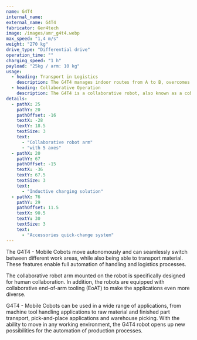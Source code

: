 ```yaml
---
name: G4T4
internal_name:
external_name: G4T4
fabricator: Ger4tech
image: /images/amr_g4t4.webp
max_speed: "1,4 m/s"
weight: "270 kg"
drive_type: "Differential drive"
operation_time: ""
charging_speed: "1 h"
payload: "25kg / arm: 10 kg"
usage:
  - heading: Transport in Logistics
    description: The G4T4 manages indoor routes from A to B, overcomes low thresholds and enables the transport of goods with a load of up to 25 kg thanks to its loading platform.
  - heading: Collaborative Operation
    description: The G4T4 is a collaborative robot, also known as a cobot, capable of performing work tasks in cooperation with humans. Its arm is equipped with versatile end-of-arm tooling that offers a wide range of application possibilities thanks to its flexibility and the integration of various sensors. These possibilities include gripping and assembling components as well as detecting different materials.
details:
  - pathX: 25
    pathY: 20
    pathOffset: -16
    textX: -28
    textY: 18.5
    textSize: 3
    text:
      - "Collaborative robot arm"
      - "with 5 axes"
  - pathX: 20
    pathY: 67
    pathOffset: -15
    textX: -36
    textY: 67.5
    textSize: 3
    text:
      - "Inductive charging solution"
  - pathX: 76
    pathY: 29
    pathOffset: 11.5
    textX: 90.5
    textY: 30
    textSize: 3
    text:
      - "Accessories quick-change system"
---
```


The G4T4 - Mobile Cobots move autonomously and can seamlessly switch between different work areas, while also being able to transport material. These features enable full automation of handling and logistics processes.

The collaborative robot arm mounted on the robot is specifically designed for human collaboration. In addition, the robots are equipped with collaborative end-of-arm tooling (EoAT) to make the applications even more diverse.

G4T4 - Mobile Cobots can be used in a wide range of applications, from machine tool handling applications to raw material and finished part transport, pick-and-place applications and warehouse picking. With the ability to move in any working environment, the G4T4 robot opens up new possibilities for the automation of production processes.
